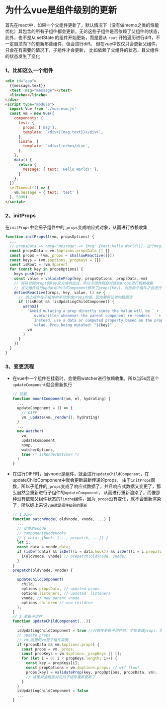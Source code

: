 # 为什么vue是组件级别的更新

首先在react中，如果一个父组件更新了，默认情况下（没有做memo之类的性能优化）其包含的所有子组件都会更新，无论这些子组件是否依赖了父组件的状态，
此外，也不是从 setState 的组件开始更新，而是要从 `root` 开始遍历进行diff，不一定自顶向下的更新那些组件，但会进行diff。
但在vue中仅仅只会更新父组件，只会在有需要的情况下，子组件才会更新，
比如依赖了父组件的状态，且父组件的状态发生了变化

### 1、比如这么一个组件

```html
<div id="app">
  {{message.text}}
  <test :msg="message"></test>
  <linzhe></linzhe>
</div>
<script type="module">
  import Vue from './vue.esm.js'
  const vm = new Vue({
    components: {
      test: {
        props: ['msg'],
        template: `<div>{{msg.text}}</div>`,
      },
      linzhe: {
        template: `<div>linzhe</div>`,
      },
    },
    data() {
      return {
        message: { text: 'Hello World!' },
      }
    },
  })
  setTimeout(() => {
    vm.message = { text: 'test' }
  }, 5000)
</script>
```

### 2、initProps

在`initProps`中会把子组件中的`_props`变成响应式对象，从而进行依赖收集

```js
function initProps$1(vm, propsOptions) {
  ...
  // propsData => :msg="message" => {msg: {text:Hello World!}}，这个msg对象是父组件传递过来的响应式数据
  const propsData = vm.$options.propsData || {}
  const props = (vm._props = shallowReactive({}))
  const keys = (vm.$options._propKeys = [])
  const isRoot = !vm.$parent
  for (const key in propsOptions) {
    keys.push(key)
    const value = validateProp(key, propsOptions, propsData, vm)
    // 将符合的props的key定义成响应式，所以子组件就会对这些props进行依赖收集
    // 当父组件进行updateChildComponent修改了props[key]，对应的子组件才会进行更新，否则不会更新
    defineReactive(props, key, value, () => {
      // 防止用户在子组件中手动修改props的值，因为要保证单向数据流
      if (!isRoot && !isUpdatingChildComponent) {
        warn$2(
          `Avoid mutating a prop directly since the value will be ` +
            `overwritten whenever the parent component re-renders. ` +
            `Instead, use a data or computed property based on the prop's ` +
            `value. Prop being mutated: "${key}"`,
          vm
        )
      }
    })
  }
}
```

### 3、变更流程

- 在vue中一个组件在挂载时，会使用watcher进行依赖收集，所以当5s后这个`updateComponent`就会重新执行

  ```js
  // 挂载
  function mountComponent(vm, el, hydrating) {
    ...
    updateComponent = () => {
      // DIFF
      vm._update(vm._render(), hydrating)
    }
    ...
    new Watcher(
      vm,
      updateComponent,
      noop,
      watcherOptions,
      true /* isRenderWatcher */
    )
  }

  ```

- 在进行DIFF时，当vnode是组件，就会进行`updateChildComponent`，在updateChildComponent中就会更新最新传递的props，
  由于`initProps`函数，所以子组件的`_props`变成了响应式数据了，并且响应式数据又变更了，那么自然会重新进行子组件的`updateComponent`，
  从而进行重新渲染了，而像那种没有依赖父组件状态的`linzhe`组件，因为`_props`没有变化，就不会重新渲染了，所以综上来说`vue就是组件级别的更新`

  ```js
  // 1 DIFF
  function patchVnode( oldVnode, vnode, ...) {
    ...
    // 组件的vnode
    // componentVNodeHooks
    // { data: {hook: {..., prepatch, ...}} }
    let i;
    const data = vnode.data;
    if (isDef(data) && isDef((i = data.hook)) && isDef((i = i.prepatch))) {
      i(oldVnode, vnode) // prepatch(oldVnode, vnode)
    }
  }
  prepatch(oldVnode, vnode) {
    ...
    updateChildComponent(
      child,
      options.propsData, // updated props
      options.listeners, // updated  listeners
      vnode, // new parent vnode
      options.children // new children
    );
  }
  // 2 更新子组件
  function updateChildComponent(...){
    ...
    isUpdatingChildComponent = true //只有在更新子组件时，才能去改props，否则都会报错，保证单选数据流
    // update props
    // vm 这里的vm是子组件实例
    if (propsData && vm.$options.props) {
      const props = vm._props;
      const propKeys = vm.$options._propKeys || [];
      for (let i = 0; i < propKeys.length; i++) {
        const key = propKeys[i];
        const propOptions = vm.$options.props; // wtf flow?
        props[key] = validateProp(key, propOptions, propsData, vm);
        // 这里就会触发对应的子组件重新更新了
      }
    }
    isUpdatingChildComponent = false
    ...
  }
  ```
